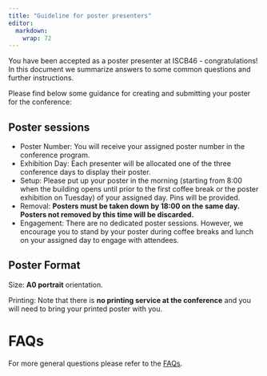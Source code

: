 ```yaml
---
title: "Guideline for poster presenters"
editor: 
  markdown: 
    wrap: 72
---
```


You have been accepted as a poster presenter at ISCB46 - congratulations! In this document we summarize answers to some common questions and further instructions.

Please find below some guidance for creating and submitting your poster for the conference:

## Poster sessions

- Poster Number: You will receive your assigned poster number in the conference program.
- Exhibition Day: Each presenter will be allocated one of the three conference days to display their poster.
- Setup: Please put up your poster in the morning (starting from 8:00 when the building opens until prior to the first coffee break or the poster exhibition on Tuesday) of your assigned day. Pins will be provided.
- Removal: **Posters must be taken down by 18:00 on the same day. Posters not removed by this time will be discarded.**
- Engagement: There are no dedicated poster sessions. However, we encourage you to stand by your poster during coffee breaks and lunch on your assigned day to engage with attendees.

## Poster Format

Size: <b>A0 portrait</b> orientation.  

Printing: Note that there is <b>no printing service at the conference</b> and you will need to bring your printed poster with you.  

# FAQs

For more general questions please refer to the [FAQs](faq.html).



